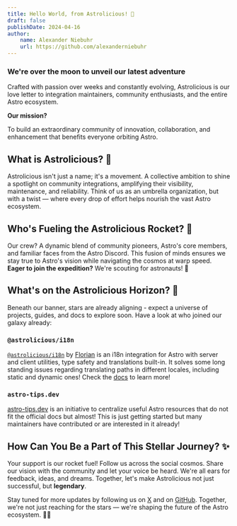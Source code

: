 ```yaml
---
title: Hello World, from Astrolicious! 🚀
draft: false
publishDate: 2024-04-16
author:
    name: Alexander Niebuhr
    url: https://github.com/alexanderniebuhr
---
```


### **We're over the moon to unveil our latest adventure**

Crafted with passion over weeks and constantly evolving, Astrolicious is our love letter to integration maintainers, community enthusiasts, and the entire Astro ecosystem.

**Our mission?**

To build an extraordinary community of innovation, collaboration, and enhancement that benefits everyone orbiting Astro.

## What is Astrolicious? 🧐

Astrolicious isn't just a name; it's a movement. A collective ambition to shine a spotlight on community integrations, amplifying their visibility, maintenance, and reliability. Think of us as an umbrella organization, but with a twist — where every drop of effort helps nourish the vast Astro ecosystem.

## Who's Fueling the Astrolicious Rocket? 🚀

Our crew? A dynamic blend of community pioneers, Astro's core members, and familiar faces from the Astro Discord. This fusion of minds ensures we stay true to Astro's vision while navigating the cosmos at warp speed. **Eager to join the expedition?** We're scouting for astronauts! 🌌

## What's on the Astrolicious Horizon? 🔭

Beneath our banner, stars are already aligning - expect a universe of projects, guides, and docs to explore soon. Have a look at who joined our galaxy already:

### `@astrolicious/i18n`

[`@astrolicious/i18n`](https://github.com/astrolicious/i18n) by [Florian](https://github.com/florian-lefebvre) is an i18n integration for Astro with server and client utilities, type safety and translations built-in. It solves some long standing issues regarding translating paths in different locales, including static and dynamic ones! Check the [docs](https://astro-i18n.netlify.app/) to learn more!

### `astro-tips.dev`
[astro-tips.dev](https://astro-tips.dev) is an initiative to centralize useful Astro resources that do not fit the official docs but almost! This is just getting started but many maintainers have contributed or are interested in it already!

## How Can You Be a Part of This Stellar Journey? ✨

Your support is our rocket fuel! Follow us across the social cosmos. Share our vision with the community and let your voice be heard. We're all ears for feedback, ideas, and dreams. Together, let's make Astrolicious not just successful, but **legendary**.

Stay tuned for more updates by following us on [X](https://twitter.com/astroliciousdev) and on [GitHub](https://github.com/astrolicious). Together, we're not just reaching for the stars — we're shaping the future of the Astro ecosystem. 🚀💫
